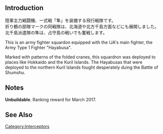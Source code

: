 {{Equipmentinfo
|name = Type 1 Fighter Hayabusa Model III A (54th Air Squadron)
|id = 223
|japanesename = 一式戦 隼III型甲(54戦隊)
|icon = {{Interceptor Fighter2}}
|type = Land-based Fighter
|effect = {{Firepower}}+2, {{AA}}+8, {{Hit}}+1, {{Evasion}}+3, {{LOS}}+1
|radius = 7
|scrap = {{Fuel}}1, {{Ammo}}1, {{Bauxite}}4
<gallery type="slideshow" widths="360px" position="center" hideaddbutton="true">
File:Equipment223-1.png
File:Equipment223-2.png
File:Equipment223-3.png
File:Equipment223-4.png
</gallery>
|notes = Special Restrictions:
*Only usable by [[Land-Based Air Squadron]]
}}

==Introduction==
陸軍主力戦闘機、一式戦「隼」を装備する飛行戦隊です。<br>
折り鶴の部隊マークの同戦隊は、北海道や北方千島方面などにも展開しました。北千島派遣隊の隼は、占守島の戦いでも奮戦します。

This is an army fighter squardon equipped with the IJA's main fighter, the Army Type 1 Fighter "Hayabusa".

Marked with patterns of the folded cranes, this squardron was deployed to places like Hokkaido and the Kuril Islands. The Hayabusas that were deployed to the northern Kuril Islands fought desperately duing the Battle of Shumshu.

==Notes==
'''Unbuildable'''. Ranking reward for March 2017.

==See Also==
{{Equipmentlist}}
[[Category:Interceptors]]